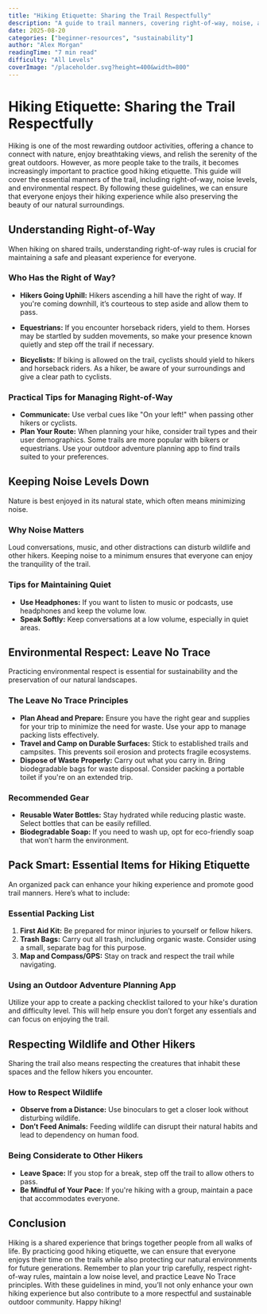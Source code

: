 ```yaml
---
title: "Hiking Etiquette: Sharing the Trail Respectfully"
description: "A guide to trail manners, covering right-of-way, noise, and environmental respect."
date: 2025-08-20
categories: ["beginner-resources", "sustainability"]
author: "Alex Morgan"
readingTime: "7 min read"
difficulty: "All Levels"
coverImage: "/placeholder.svg?height=400&width=800"
---
```


# Hiking Etiquette: Sharing the Trail Respectfully

Hiking is one of the most rewarding outdoor activities, offering a chance to connect with nature, enjoy breathtaking views, and relish the serenity of the great outdoors. However, as more people take to the trails, it becomes increasingly important to practice good hiking etiquette. This guide will cover the essential manners of the trail, including right-of-way, noise levels, and environmental respect. By following these guidelines, we can ensure that everyone enjoys their hiking experience while also preserving the beauty of our natural surroundings.

## Understanding Right-of-Way

When hiking on shared trails, understanding right-of-way rules is crucial for maintaining a safe and pleasant experience for everyone.

### Who Has the Right of Way?
- **Hikers Going Uphill:** Hikers ascending a hill have the right of way. If you're coming downhill, it’s courteous to step aside and allow them to pass.
  
- **Equestrians:** If you encounter horseback riders, yield to them. Horses may be startled by sudden movements, so make your presence known quietly and step off the trail if necessary.
  
- **Bicyclists:** If biking is allowed on the trail, cyclists should yield to hikers and horseback riders. As a hiker, be aware of your surroundings and give a clear path to cyclists.

### Practical Tips for Managing Right-of-Way
- **Communicate:** Use verbal cues like "On your left!" when passing other hikers or cyclists.
- **Plan Your Route:** When planning your hike, consider trail types and their user demographics. Some trails are more popular with bikers or equestrians. Use your outdoor adventure planning app to find trails suited to your preferences.

## Keeping Noise Levels Down

Nature is best enjoyed in its natural state, which often means minimizing noise. 

### Why Noise Matters
Loud conversations, music, and other distractions can disturb wildlife and other hikers. Keeping noise to a minimum ensures that everyone can enjoy the tranquility of the trail.

### Tips for Maintaining Quiet
- **Use Headphones:** If you want to listen to music or podcasts, use headphones and keep the volume low.
- **Speak Softly:** Keep conversations at a low volume, especially in quiet areas. 

## Environmental Respect: Leave No Trace

Practicing environmental respect is essential for sustainability and the preservation of our natural landscapes. 

### The Leave No Trace Principles
- **Plan Ahead and Prepare:** Ensure you have the right gear and supplies for your trip to minimize the need for waste. Use your app to manage packing lists effectively.
- **Travel and Camp on Durable Surfaces:** Stick to established trails and campsites. This prevents soil erosion and protects fragile ecosystems.
- **Dispose of Waste Properly:** Carry out what you carry in. Bring biodegradable bags for waste disposal. Consider packing a portable toilet if you're on an extended trip.

### Recommended Gear
- **Reusable Water Bottles:** Stay hydrated while reducing plastic waste. Select bottles that can be easily refilled.
- **Biodegradable Soap:** If you need to wash up, opt for eco-friendly soap that won’t harm the environment.

## Pack Smart: Essential Items for Hiking Etiquette

An organized pack can enhance your hiking experience and promote good trail manners. Here’s what to include:

### Essential Packing List
1. **First Aid Kit:** Be prepared for minor injuries to yourself or fellow hikers.
2. **Trash Bags:** Carry out all trash, including organic waste. Consider using a small, separate bag for this purpose.
3. **Map and Compass/GPS:** Stay on track and respect the trail while navigating. 

### Using an Outdoor Adventure Planning App
Utilize your app to create a packing checklist tailored to your hike's duration and difficulty level. This will help ensure you don’t forget any essentials and can focus on enjoying the trail.

## Respecting Wildlife and Other Hikers

Sharing the trail also means respecting the creatures that inhabit these spaces and the fellow hikers you encounter.

### How to Respect Wildlife
- **Observe from a Distance:** Use binoculars to get a closer look without disturbing wildlife.
- **Don’t Feed Animals:** Feeding wildlife can disrupt their natural habits and lead to dependency on human food.

### Being Considerate to Other Hikers
- **Leave Space:** If you stop for a break, step off the trail to allow others to pass.
- **Be Mindful of Your Pace:** If you're hiking with a group, maintain a pace that accommodates everyone.

## Conclusion

Hiking is a shared experience that brings together people from all walks of life. By practicing good hiking etiquette, we can ensure that everyone enjoys their time on the trails while also protecting our natural environments for future generations. Remember to plan your trip carefully, respect right-of-way rules, maintain a low noise level, and practice Leave No Trace principles. With these guidelines in mind, you’ll not only enhance your own hiking experience but also contribute to a more respectful and sustainable outdoor community. Happy hiking!